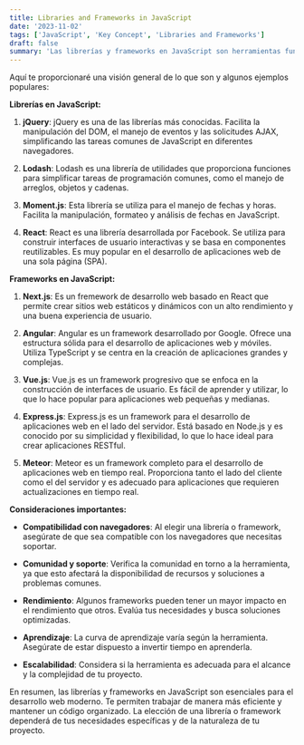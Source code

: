 ```yaml
---
title: Libraries and Frameworks in JavaScript
date: '2023-11-02'
tags: ['JavaScript', 'Key Concept', 'Libraries and Frameworks']
draft: false
summary: 'Las librerías y frameworks en JavaScript son herramientas fundamentales para simplificar y acelerar el desarrollo de aplicaciones web y aplicaciones en general'
---
```


Aquí te proporcionaré una visión general de lo que son y algunos ejemplos populares:

**Librerías en JavaScript:**

1. **jQuery**: jQuery es una de las librerías más conocidas. Facilita la manipulación del DOM, el manejo de eventos y las solicitudes AJAX, simplificando las tareas comunes de JavaScript en diferentes navegadores.

2. **Lodash**: Lodash es una librería de utilidades que proporciona funciones para simplificar tareas de programación comunes, como el manejo de arreglos, objetos y cadenas.

3. **Moment.js**: Esta librería se utiliza para el manejo de fechas y horas. Facilita la manipulación, formateo y análisis de fechas en JavaScript.

4. **React**: React es una librería desarrollada por Facebook. Se utiliza para construir interfaces de usuario interactivas y se basa en componentes reutilizables. Es muy popular en el desarrollo de aplicaciones web de una sola página (SPA).

**Frameworks en JavaScript:**

1. **Next.js**: Es un fremework de desarrollo web basado en React que permite crear sitios web estáticos y dinámicos con un alto rendimiento y una buena experiencia de usuario.

2. **Angular**: Angular es un framework desarrollado por Google. Ofrece una estructura sólida para el desarrollo de aplicaciones web y móviles. Utiliza TypeScript y se centra en la creación de aplicaciones grandes y complejas.

3. **Vue.js**: Vue.js es un framework progresivo que se enfoca en la construcción de interfaces de usuario. Es fácil de aprender y utilizar, lo que lo hace popular para aplicaciones web pequeñas y medianas.

4. **Express.js**: Express.js es un framework para el desarrollo de aplicaciones web en el lado del servidor. Está basado en Node.js y es conocido por su simplicidad y flexibilidad, lo que lo hace ideal para crear aplicaciones RESTful.

5. **Meteor**: Meteor es un framework completo para el desarrollo de aplicaciones web en tiempo real. Proporciona tanto el lado del cliente como el del servidor y es adecuado para aplicaciones que requieren actualizaciones en tiempo real.

**Consideraciones importantes:**

- **Compatibilidad con navegadores**: Al elegir una librería o framework, asegúrate de que sea compatible con los navegadores que necesitas soportar.

- **Comunidad y soporte**: Verifica la comunidad en torno a la herramienta, ya que esto afectará la disponibilidad de recursos y soluciones a problemas comunes.

- **Rendimiento**: Algunos frameworks pueden tener un mayor impacto en el rendimiento que otros. Evalúa tus necesidades y busca soluciones optimizadas.

- **Aprendizaje**: La curva de aprendizaje varía según la herramienta. Asegúrate de estar dispuesto a invertir tiempo en aprenderla.

- **Escalabilidad**: Considera si la herramienta es adecuada para el alcance y la complejidad de tu proyecto.

En resumen, las librerías y frameworks en JavaScript son esenciales para el desarrollo web moderno. Te permiten trabajar de manera más eficiente y mantener un código organizado. La elección de una librería o framework dependerá de tus necesidades específicas y de la naturaleza de tu proyecto.
